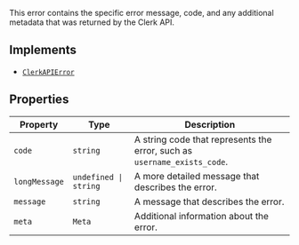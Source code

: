 This error contains the specific error message, code, and any additional metadata that was returned by the Clerk API.

## Implements

- [`ClerkAPIError`](../types/clerk-api-error.mdx)

## Properties

| Property                               | Type                             | Description                                                              |
| -------------------------------------- | -------------------------------- | ------------------------------------------------------------------------ |
| <a id="code"></a> `code`               | `string`                         | A string code that represents the error, such as `username_exists_code`. |
| <a id="longmessage"></a> `longMessage` | <code>undefined \| string</code> | A more detailed message that describes the error.                        |
| <a id="message"></a> `message`         | `string`                         | A message that describes the error.                                      |
| <a id="meta-1"></a> `meta`             | `Meta`                           | Additional information about the error.                                  |
